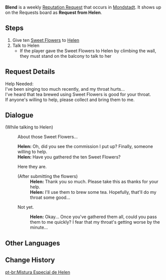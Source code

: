 {{Quest Infobox
|id            = 70700
|image         = NPC Helen Thumb.png
|type          = Request
|region        = Mondstadt
|description   = [[Helen]] from Mondstadt needs ten [[Sweet Flower]]s.
|startLocation = [[City of Mondstadt|Mondstadt]], [[Mondstadt]]
|characters    = Helen; Traveler
|rep           = Mondstadt
|mora          = 20,000
}}
'''Blend''' is a weekly [[Reputation Request]] that occurs in [[Mondstadt]]. It shows up on the Requests board as '''Request from Helen'''.

==Steps==
# Give ten [[Sweet Flower]]s to [[Helen]]
# Talk to Helen
#*If the player gave the Sweet Flowers to Helen by climbing the wall, they must stand on the balcony to talk to her

==Request Details==
Help Needed:<br />
I've been singing too much recently, and my throat hurts...<br />
I've heard that tea brewed using Sweet Flowers is good for your throat.<br />
If anyone's willing to help, please collect {{Color|buzzword|ten Sweet Flowers}} and bring them to me.

==Dialogue==
{{Dialogue start}}
;(While talking to Helen)
:{{DIcon|Quest}} About those Sweet Flowers...
:'''Helen:''' Oh, did you see the commission I put up? Finally, someone willing to help.
:'''Helen:''' Have you gathered the ten Sweet Flowers?
:{{DIcon|Quest}} Here they are.
:;(After submitting the flowers)
::'''Helen:''' Thank you so much. Please take this as thanks for your help.
::'''Helen:''' I'll use them to brew some tea. Hopefully, that'll do my throat some good...
:{{DIcon}} Not yet.
::'''Helen:''' Okay... Once you've gathered them all, could you pass them to me quickly? I fear that my throat's getting worse by the minute...
{{Dialogue end}}

==Other Languages==
{{Other Languages
|en      = Helen's Special Blend
|zhs     = 海伦的特效润喉茶
|zhs_rm  = Hǎilún de Tèxiào Rùnhóu Chá
|zht     = 海倫的特效潤喉茶
|zht_rm  = Hǎilún de Tèxiào Rùnhóu Chá
|zh_tl   = Helen's Special Tea for Throat Care
|ja      = ヘレンの喉ケア特効茶
|ja_rm   = Heren no Nodo Kea Tokkou Cha
|ja_tl   = Helen's Very Efficient Tea for Throat Care
|ko      = 헬렌의 목관리 특효차
|ko_rm   = Hellen-ui Mokgwanri Teukhyocha
|ko_tl   = Helen's Special Efficacy Tea for Throat Care
|es      = Té especial de Helen
|es_tl   = Helen's Special Tea
|fr      = Le thé spécial d'Hélène
|fr_tl   = The Special Tea of Helen
|ru      = Особый чай для Хелен
|ru_tl   = 
|th      = ชาชุ่มคอสูตรพิเศษของ Helen
|th_rm   = 
|th_tl   = 
|vi      = Trà nhuận hầu đặc biệt của Helen
|vi_tl   = 
|de      = Helens Spezialmischung
|de_tl   = Helen's Special Blend
|id      = Racikan Spesial Helen
|id_tl   = Helen's Special Blend
|pt      = Mistura Especial de Helen
|pt_tl   = 
}}

==Change History==
{{Change History|1.1}}

[[pt-br:Mistura Especial de Helen]]